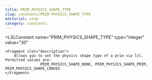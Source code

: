 ```yaml
---
title: PRIM_PHYSICS_SHAPE_TYPE
slug: constants/PRIM_PHYSICS_SHAPE_TYPE
editorial: stub
category: constants
---
```


<LSLConstant
	name="PRIM_PHYSICS_SHAPE_TYPE"
	type="integer"
	value="30"
>
	<Fragment slot="description">
		Allows you to set the physics shape type of a prim via lsl. Permitted values are:
					PRIM_PHYSICS_SHAPE_NONE, PRIM_PHYSICS_SHAPE_PRIM, PRIM_PHYSICS_SHAPE_CONVEX
	</Fragment>
</LSLConstant>
